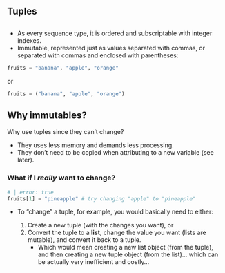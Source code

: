 ::: {.content-visible unless-format="revealjs"}
# Tuples

:::

::: {.content-visible when-format="revealjs"}
##  {data-name="<b>3.3 TUPLES</b>"}
:::

*   As every sequence type, it is ordered and subscriptable with integer indexes.
*   Immutable, represented just as values separated with commas, or separated with commas and enclosed with parentheses:

```python
fruits = "banana", "apple", "orange"
```

or

```python
fruits = ("banana", "apple", "orange")
```

## Why immutables? {.smaller}

Why use tuples since they can't change?

* They uses less memory and demands less processing.
* They don't need to be copied when attributing to a new variable (see later).

### What if I *really* want to change?

```python
# | error: true
fruits[1] = "pineapple" # try changing "apple" to "pineapple"
```

-   To "change" a tuple, for example, you would basically need to either:

    1.  Create a new tuple (with the changes you want), or
    2.  Convert the tuple to a **list**, change the value you want (lists are mutable), and convert it back to a tuple.
        -   Which would mean creating a new list object (from the tuple), and then creating a new tuple object (from the list)... which can be actually very inefficient and costly...
